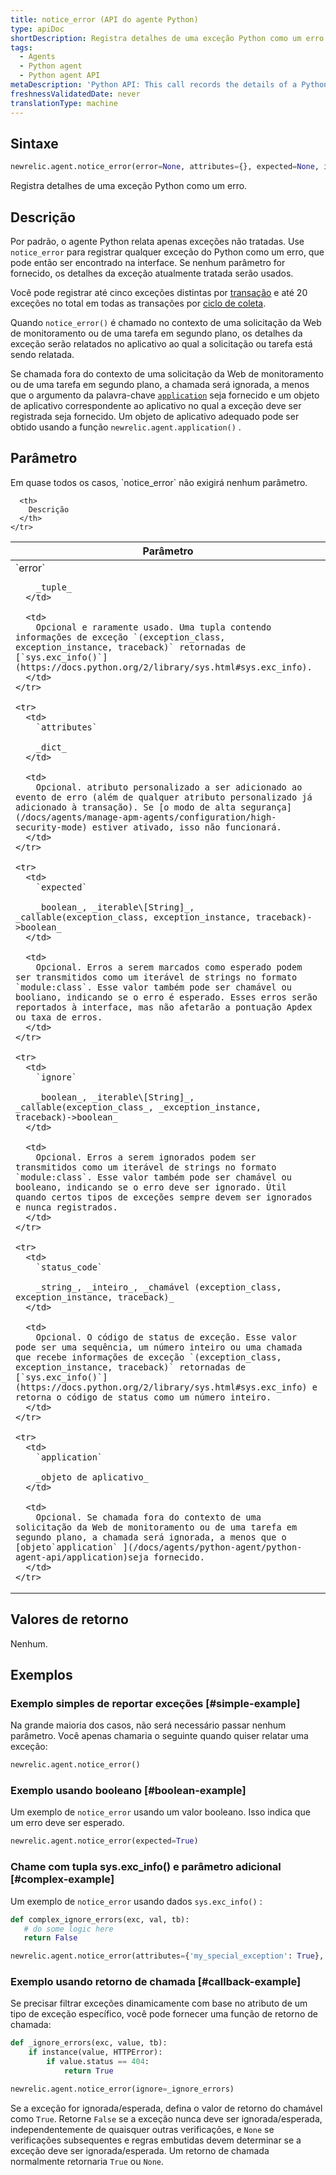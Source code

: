 ```yaml
---
title: notice_error (API do agente Python)
type: apiDoc
shortDescription: Registra detalhes de uma exceção Python como um erro.
tags:
  - Agents
  - Python agent
  - Python agent API
metaDescription: 'Python API: This call records the details of a Python exception as an error.'
freshnessValidatedDate: never
translationType: machine
---
```


## Sintaxe

```py
newrelic.agent.notice_error(error=None, attributes={}, expected=None, ignore=None, status_code=None, application=None)
```

Registra detalhes de uma exceção Python como um erro.

## Descrição

Por padrão, o agente Python relata apenas exceções não tratadas. Use `notice_error` para registrar qualquer exceção do Python como um erro, que pode então ser encontrado na interface. Se nenhum parâmetro for fornecido, os detalhes da exceção atualmente tratada serão usados.

Você pode registrar até cinco exceções distintas por [transação](/docs/accounts-partnerships/education/getting-started-new-relic/glossary#transaction) e até 20 exceções no total em todas as transações por [ciclo de coleta](/docs/apm/new-relic-apm/getting-started/glossary#harvest-cycle).

Quando `notice_error()` é chamado no contexto de uma solicitação da Web de monitoramento ou de uma tarefa em segundo plano, os detalhes da exceção serão relatados no aplicativo ao qual a solicitação ou tarefa está sendo relatada.

Se chamada fora do contexto de uma solicitação da Web de monitoramento ou de uma tarefa em segundo plano, a chamada será ignorada, a menos que o argumento da palavra-chave [`application`](/docs/agents/python-agent/python-agent-api/application) seja fornecido e um objeto de aplicativo correspondente ao aplicativo no qual a exceção deve ser registrada seja fornecido. Um objeto de aplicativo adequado pode ser obtido usando a função `newrelic.agent.application()` .

## Parâmetro

<Callout variant="tip">
  Em quase todos os casos, `notice_error` não exigirá nenhum parâmetro.
</Callout>

<table>
  <thead>
    <tr>
      <th width="25%">
        Parâmetro
      </th>

      <th>
        Descrição
      </th>
    </tr>
  </thead>

  <tbody>
    <tr>
      <td>
        `error`

        _tuple_
      </td>

      <td>
        Opcional e raramente usado. Uma tupla contendo informações de exceção `(exception_class, exception_instance, traceback)` retornadas de [`sys.exc_info()`](https://docs.python.org/2/library/sys.html#sys.exc_info).
      </td>
    </tr>

    <tr>
      <td>
        `attributes`

        _dict_
      </td>

      <td>
        Opcional. atributo personalizado a ser adicionado ao evento de erro (além de qualquer atributo personalizado já adicionado à transação). Se [o modo de alta segurança](/docs/agents/manage-apm-agents/configuration/high-security-mode) estiver ativado, isso não funcionará.
      </td>
    </tr>

    <tr>
      <td>
        `expected`

        _boolean_, _iterable\[String]_, _callable(exception_class, exception_instance, traceback)->boolean_
      </td>

      <td>
        Opcional. Erros a serem marcados como esperado podem ser transmitidos como um iterável de strings no formato `module:class`. Esse valor também pode ser chamável ou booliano, indicando se o erro é esperado. Esses erros serão reportados à interface, mas não afetarão a pontuação Apdex ou taxa de erros.
      </td>
    </tr>

    <tr>
      <td>
        `ignore`

        _boolean_, _iterable\[String]_, _callable(exception_class_, _exception_instance, traceback)->boolean_
      </td>

      <td>
        Opcional. Erros a serem ignorados podem ser transmitidos como um iterável de strings no formato `module:class`. Esse valor também pode ser chamável ou booleano, indicando se o erro deve ser ignorado. Útil quando certos tipos de exceções sempre devem ser ignorados e nunca registrados.
      </td>
    </tr>

    <tr>
      <td>
        `status_code`

        _string_, _inteiro_, _chamável (exception_class, exception_instance, traceback)_
      </td>

      <td>
        Opcional. O código de status de exceção. Esse valor pode ser uma sequência, um número inteiro ou uma chamada que recebe informações de exceção `(exception_class, exception_instance, traceback)` retornadas de [`sys.exc_info()`](https://docs.python.org/2/library/sys.html#sys.exc_info) e retorna o código de status como um número inteiro.
      </td>
    </tr>

    <tr>
      <td>
        `application`

        _objeto de aplicativo_
      </td>

      <td>
        Opcional. Se chamada fora do contexto de uma solicitação da Web de monitoramento ou de uma tarefa em segundo plano, a chamada será ignorada, a menos que o [objeto`application` ](/docs/agents/python-agent/python-agent-api/application)seja fornecido.
      </td>
    </tr>
  </tbody>
</table>

## Valores de retorno

Nenhum.

## Exemplos

### Exemplo simples de reportar exceções [#simple-example]

Na grande maioria dos casos, não será necessário passar nenhum parâmetro. Você apenas chamaria o seguinte quando quiser relatar uma exceção:

```py
newrelic.agent.notice_error()
```

### Exemplo usando booleano [#boolean-example]

Um exemplo de `notice_error` usando um valor booleano. Isso indica que um erro deve ser esperado.

```py
newrelic.agent.notice_error(expected=True)
```

### Chame com tupla sys.exc_info() e parâmetro adicional [#complex-example]

Um exemplo de `notice_error` usando dados `sys.exc_info()` :

```py
def complex_ignore_errors(exc, val, tb):
   # do some logic here
   return False

newrelic.agent.notice_error(attributes={'my_special_exception': True}, ignore=complex_ignore_errors)
```

### Exemplo usando retorno de chamada [#callback-example]

Se precisar filtrar exceções dinamicamente com base no atributo de um tipo de exceção específico, você pode fornecer uma função de retorno de chamada:

```py
def _ignore_errors(exc, value, tb):
    if instance(value, HTTPError):
        if value.status == 404:
            return True

newrelic.agent.notice_error(ignore=_ignore_errors)
```

Se a exceção for ignorada/esperada, defina o valor de retorno do chamável como `True`. Retorne `False` se a exceção nunca deve ser ignorada/esperada, independentemente de quaisquer outras verificações, e `None` se verificações subsequentes e regras embutidas devem determinar se a exceção deve ser ignorada/esperada. Um retorno de chamada normalmente retornaria `True` ou `None`.

